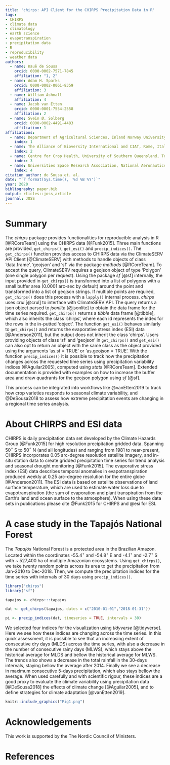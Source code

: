 ```yaml
---
title: 'chirps: API Client for the CHIRPS Precipitation Data in R'
tags:
- CHIRPS
- climate data
- climatology
- earth science
- evapotranspiration
- precipitation data
- R
- reproducibility
- weather data
authors:
  - name: Kauê de Sousa
    orcid: 0000-0002-7571-7845
    affiliation: "1, 2"
  - name: Adam H. Sparks
    orcid: 0000-0002-0061-8359
    affiliation: 3
  - name: William Ashmall
    affiliation: 4
  - name: Jacob van Etten
    orcid: 0000-0001-7554-2558
    affiliation: 2
  - name: Svein Ø. Solberg
    orcid: 0000-0002-4491-4483
    affiliation: 1
affiliations:
  - name: Department of Agricultural Sciences, Inland Norway University of Applied Sciences, Hamar, Norway
    index: 1
  - name: The Alliance of Bioversity International and CIAT, Rome, Italy
    index: 2
  - name: Centre for Crop Health, University of Southern Queensland, Toowoomba, Australia
    index: 3
  - name: Universities Space Research Association, National Aeronautics and Space Administration (NASA), Huntsville, USA
    index: 4
citation_author: de Sousa et. al.
date: "`r format(Sys.time(), '%d %B %Y')`"
year: 2020
bibliography: paper.bib
output: rticles::joss_article
journal: JOSS
---
```


# Summary

The *chirps* package provides functionalities for reproducible analysis in R [@RCoreTeam] using the CHIRPS data [@Funk2015]. Three main functions are provided, `get_chirps()`, `get_esi()` and `precip_indices()`. The `get_chirps()` function provides access to CHIRPS data via the ClimateSERV API Client [@ClimateSERV] with methods to handle objects of class 'data.frame', 'geojson' and 'sf' via the package *methods* [@RCoreTeam]. To accept the query, ClimateSERV requires a geojson object of type 'Polygon' (one single polygon per request). Using the package *sf* [@sf] internally, the input provided in `get_chirps()` is transformed into a list of polygons with a small buffer area (0.0001 arc-sec by default) around the point and transformed into a list of geojson strings. If multiple points are required, `get_chirps()` does this process with a `lapply()` internal process. *chirps* uses *crul* [@crul] to interface with ClimateSERV API. The query returns a json object parsed to *jsonlite* [@jsonlite] to obtain the data frame for the time series required. `get_chirps()` returns a *tibble* data frame [@tibble], which also inherits the class 'chirps', where each id represents the index for the rows in the in-putted 'object'. The function `get_esi()` behaves similarly to `get_chirps()` and returns the evaporative stress index (ESI) data [@Anderson2011], but the output does not inherit the class 'chirps'. Users providing objects of class 'sf' and 'geojson' in `get_chirps()` and `get_esi()` can also opt to return an object with the same class as the object provided using the arguments 'as.sf = TRUE' or 'as.geojson = TRUE'. With the function `precip_indices()` it is possible to track how the precipitation changes across the requested time series using precipitation variability indices [@Aguilar2005], computed using *stats* [@RCoreTeam]. Extended documentation is provided with examples on how to increase the buffer area and draw quadrants for the geojson polygon using *sf* [@sf].

This process can be integrated into workflows like @vanEtten2019 to track how crop varieties responds to seasonal climate variability, and @DeSousa2018 to assess how extreme precipitation events are changing in a regional time series analysis. 

# About CHIRPS and ESI data

CHIRPS is daily precipitation data set developed by the Climate Hazards Group [@Funk2015] for high resolution precipitation gridded data. Spanning 50$^{\circ}$ S to 50$^{\circ}$ N (and all longitudes) and ranging from 1981 to near-present, CHIRPS incorporates 0.05 arc-degree resolution satellite imagery, and in-situ station data to create gridded precipitation time series for trend analysis and seasonal drought monitoring [@Funk2015]. The evaporative stress index (ESI) data describes temporal anomalies in evapotranspiration produced weekly at 0.25 arc-degree resolution for the entire globe [@Anderson2011]. The ESI data is based on satellite observations of land surface temperature, which are used to estimate water loss due to evapotranspiration (the sum of evaporation and plant transpiration from the Earth's land and ocean surface to the atmosphere). When using these data sets in publications please cite @Funk2015 for CHIRPS and @esi for ESI.


# A case study in the Tapajós National Forest

The *Tapajós* National Forest is a protected area in the Brazilian Amazon. Located within the coordinates -55.4$^{\circ}$ and -54.8$^{\circ}$ E and -4.1$^{\circ}$ and -2.7$^{\circ}$ S with ~ 527,400 ha of multiple Amazonian ecosystems. Using `get_chirps()`, we take twenty random points across its area to get the precipitation from Jan-2010 to Dec-2018. Then, we compute the precipitation indices for the time series with intervals of 30 days using `precip_indices()`.

```r
library("chirps")
library("sf")

tapajos <- chirps:::tapajos

dat <- get_chirps(tapajos, dates = c("2010-01-01","2018-01-31"))

pi <- precip_indices(dat, timeseries = TRUE, intervals = 30)

```

We selected four indices for the visualization using *tidyverse* [@tidyverse]. Here we see how these indices are changing across the time series. In this quick assessment, it is possible to see that an increasing extent of consecutive dry days (MLDS) across the time series, with also a decrease in the number of consecutive rainy days (MLWS), which stays above the historical average for MLDS and bellow the historical average for MLWS. The trends also shows a decrease in the total rainfall in the 30-days intervals, staying bellow the average after 2014. Finally we see a decrease in maximum consecutive 5-days precipitation, which also stays bellow the average. When used carefully and with scientific rigour, these indices are a good proxy to evaluate the climate variability using precipitation data [@DeSousa2018] the effects of climate change [@Aguilar2005], and to define strategies for climate adaptation [@vanEtten2019].


  
```r
knitr::include_graphics("Fig1.png")
```


# Acknowledgements

This work is supported by the The Nordic Council of Ministers.


# References